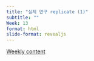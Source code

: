 ```yaml
---
title: "실제 연구 replicate (1)"
subtitle: "" 
Week: 13
format: html
slide-format: revealjs
---
```


[Weekly content](https://changjunlee.com/teaching/grad_stat/weekly_2/)

<br>